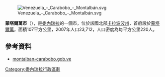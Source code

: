 [[Image:Venezuela_-_Carabobo_-_Montalbán.svg|right]]

'''蒙塔爾萬市'''（{{lang-es|Municipio Montalbán}}），是[[委內瑞拉|委內瑞拉]]的一個市，位於該國北部[[卡拉波波州|卡拉波波州]]，首府設於[[蒙塔爾萬_(卡拉波波州)|蒙塔爾萬]]，面積107平方公里，2007年人口23,712，人口密度為每平方公里220人。

==參考資料==
*[http://montalban-carabobo.gob.ve/ montalban-carabobo.gob.ve]{{dead link|date=十月 2017 |bot=InternetArchiveBot }} {{es icon}}

{{coord|10|12|54|N|68|19|45|W|source:kolossus-eswiki|display=title}}

{{Venezuela-geo-stub}}
[[Category:委內瑞拉行政區劃|Category:委內瑞拉行政區劃]]